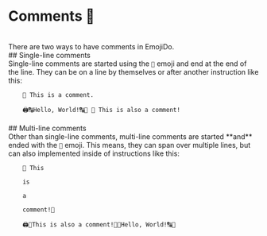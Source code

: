 
# Comments 📜
<br/>
There are two ways to have comments in EmojiDo.
<br/>
## Single-line comments
<br/>
Single-line comments are started using the <Code inline={true}>📣</Code> emoji and end at the end of the line.
They can be on a line by themselves or after another instruction like this:
<br/>
<Code toCopy={"📣 This is a comment.\n🖨️🔠Hello, World!🔠🚀 📣 This is also a comment!"}>
    📣 This is a comment. <br/>
    🖨️🔠Hello, World!🔠🚀 📣 This is also a comment!
</Code>
<br/>
## Multi-line comments
<br/>
Other than single-line comments, multi-line comments are started **and** ended with the <Code inline={true}>📯</Code> emoji.
This means, they can span over multiple lines, but can also implemented inside of instructions like this:
<br/>
<Code toCopy={"📯 This \nis \na \ncomment! \n🖨️📯This is also a comment!📯🔠Hello, World!🔠🚀"}>
    📯 This <br/>
    is <br/>
    a <br/>
    comment!📯 <br/>
    🖨️📯This is also a comment!📯🔠Hello, World!🔠🚀<br/>
</Code>
